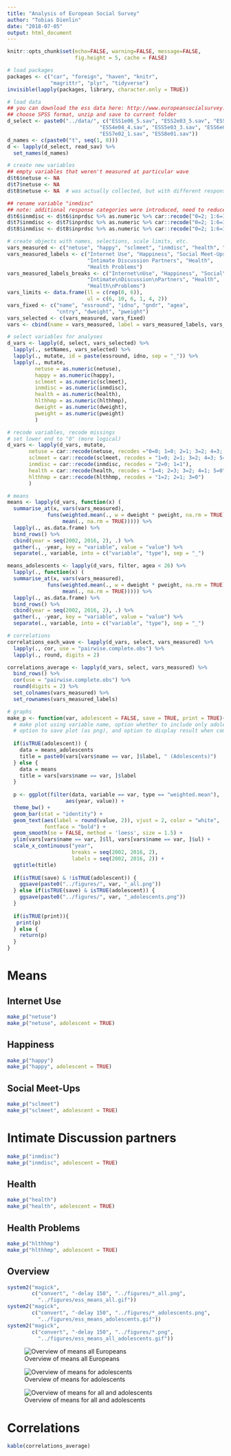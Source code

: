```yaml
---
title: "Analysis of European Social Survey"
author: "Tobias Dienlin"
date: "2018-07-05"
output: html_document
---
```


```r
knitr::opts_chunk$set(echo=FALSE, warning=FALSE, message=FALSE,
                      fig.height = 5, cache = FALSE)
```

```r
# load packages
packages <- c("car", "foreign", "haven", "knitr", 
              "magrittr", "plyr", "tidyverse")
invisible(lapply(packages, library, character.only = TRUE))
```

```r
# load data
## you can download the ess data here: http://www.europeansocialsurvey.org/data/
## choose SPSS format, unzip and save to current folder
d_select <- paste0("../data/", c("ESS1e06_5.sav", "ESS2e03_5.sav", "ESS3e03_6.sav", 
                              "ESS4e04_4.sav", "ESS5e03_3.sav", "ESS6e02_3.sav", 
                              "ESS7e02_1.sav", "ESS8e01.sav"))
d_names <- c(paste0("t", seq(1, 8)))
d <- lapply(d_select, read_sav) %>% 
  set_names(d_names)
```

```r
# create new variables
## empty variables that weren't measured at particular wave
d$t6$netuse <- NA
d$t7$netuse <- NA
d$t8$netuse <- NA  # was actually collected, but with different response options -- no comparison possible

## rename variable "inmdisc"
## note: additional response categories were introduced, need to reduce and recode
d$t6$inmdisc <- d$t6$inprdsc %>% as.numeric %>% car::recode("0=2; 1:6=1")
d$t7$inmdisc <- d$t7$inprdsc %>% as.numeric %>% car::recode("0=2; 1:6=1")
d$t8$inmdisc <- d$t8$inprdsc %>% as.numeric %>% car::recode("0=2; 1:6=1")

# create objects with names, selections, scale limits, etc.
vars_measured <- c("netuse", "happy", "sclmeet", "inmdisc", "health", "hlthhmp")
vars_measured_labels <- c("Internet Use", "Happiness", "Social Meet-Ups", 
                          "Intimate Discussion Partners", "Health", 
                          "Health Problems")
vars_measured_labels_breaks <- c("Internet\nUse", "Happiness", "Social\nMeet-Ups", 
                          "Intimate\nDiscussion\nPartners", "Health", 
                          "Health\nProblems")
vars_limits <- data.frame(ll = c(rep(0, 6)),
                          ul = c(6, 10, 6, 1, 4, 2))
vars_fixed <- c("name", "essround", "idno", "gndr", "agea", 
                "cntry", "dweight", "pweight")
vars_selected <- c(vars_measured, vars_fixed)
vars <- cbind(name = vars_measured, label = vars_measured_labels, vars_limits)

# select variables for analyses
d_vars <- lapply(d, select, vars_selected) %>% 
  lapply(., setNames, vars_selected) %>% 
  lapply(., mutate, id = paste(essround, idno, sep = "_")) %>% 
  lapply(., mutate, 
         netuse = as.numeric(netuse), 
         happy = as.numeric(happy),
         sclmeet = as.numeric(sclmeet),
         inmdisc = as.numeric(inmdisc),
         health = as.numeric(health),
         hlthhmp = as.numeric(hlthhmp),
         dweight = as.numeric(dweight),
         pweight = as.numeric(pweight)
         )

# recode variables, recode missings
# set lower end to "0" (more logical)
d_vars <- lapply(d_vars, mutate,
       netuse = car::recode(netuse, recodes ="0=0; 1=0; 2=1; 3=2; 4=3; 5=4; 6=5; 7=6"),
       sclmeet = car::recode(sclmeet, recodes = "1=0; 2=1; 3=2; 4=3; 5=4; 6=5; 7=6"),
       inmdisc = car::recode(inmdisc, recodes = "2=0; 1=1"),
       health = car::recode(health, recodes = "1=4; 2=3; 3=2; 4=1; 5=0"),
       hlthhmp = car::recode(hlthhmp, recodes = "1=2; 2=1; 3=0")
       )
```

```r
# means
means <- lapply(d_vars, function(x) (
  summarise_at(x, vars(vars_measured), 
             funs(weighted.mean(., w = dweight * pweight, na.rm = TRUE),
                  mean(., na.rm = TRUE))))) %>% 
  lapply(., as.data.frame) %>% 
  bind_rows() %>% 
  cbind(year = seq(2002, 2016, 2), .) %>% 
  gather(., -year, key = "variable", value = "value") %>% 
  separate(., variable, into = c("variable", "type"), sep = "_")

means_adolescents <- lapply(d_vars, filter, agea < 26) %>%  
  lapply(., function(x) (
  summarise_at(x, vars(vars_measured), 
             funs(weighted.mean(., w = dweight * pweight, na.rm = TRUE),
                  mean(., na.rm = TRUE))))) %>% 
  lapply(., as.data.frame) %>% 
  bind_rows() %>% 
  cbind(year = seq(2002, 2016, 2), .) %>% 
  gather(., -year, key = "variable", value = "value") %>% 
  separate(., variable, into = c("variable", "type"), sep = "_")

# correlations
correlations_each_wave <- lapply(d_vars, select, vars_measured) %>% 
  lapply(., cor, use = "pairwise.complete.obs") %>% 
  lapply(., round, digits = 2)

correlations_average <- lapply(d_vars, select, vars_measured) %>% 
  bind_rows() %>% 
  cor(use = "pairwise.complete.obs") %>% 
  round(digits = 2) %>% 
  set_colnames(vars_measured) %>% 
  set_rownames(vars_measured_labels)
```

```r
# graphs
make_p <- function(var, adolescent = FALSE, save = TRUE, print = TRUE){
  # make plot using variable name, option whether to include only adolescents,
  # option to save plot (as png), and option to display result when compiling
  
  if(isTRUE(adolescent)) {
    data = means_adolescents
    title = paste0(vars[vars$name == var, ]$label, " (Adolescents)")
  } else {
    data = means
    title = vars[vars$name == var, ]$label
  }
  
  p <- ggplot(filter(data, variable == var, type == "weighted.mean"),
                   aes(year, value)) +
  theme_bw() +
  geom_bar(stat = "identity") +
  geom_text(aes(label = round(value, 2)), vjust = 2, color = "white",
            fontface = "bold") +
  geom_smooth(se = FALSE, method = 'loess', size = 1.5) +
  ylim(vars[vars$name == var, ]$ll, vars[vars$name == var, ]$ul) +
  scale_x_continuous("year",
                     breaks = seq(2002, 2016, 2),
                     labels = seq(2002, 2016, 2)) +
  ggtitle(title)
  
  if(isTRUE(save) & !isTRUE(adolescent)) {
    ggsave(paste0("../figures/", var, "_all.png"))
  } else if(isTRUE(save) & isTRUE(adolescent)) {
    ggsave(paste0("../figures/", var, "_adolescents.png"))
  }
  
  if(isTRUE(print)){
   print(p) 
  } else {
    return(p)
  }
}
```

# Means
## Internet Use

```r
make_p("netuse")
make_p("netuse", adolescent = TRUE)
```

## Happiness

```r
make_p("happy")
make_p("happy", adolescent = TRUE)
```

## Social Meet-Ups

```r
make_p("sclmeet")
make_p("sclmeet", adolescent = TRUE)
```

# Intimate Discussion partners
```r
make_p("inmdisc")
make_p("inmdisc", adolescent = TRUE)
```

## Health

```r
make_p("health")
make_p("health", adolescent = TRUE)
```

## Health Problems

```r
make_p("hlthhmp")
make_p("hlthhmp", adolescent = TRUE)
```

## Overview

```r
system2("magick", 
        c("convert", "-delay 150", "../figures/*_all.png", 
          "../figures/ess_means_all.gif"))
system2("magick", 
        c("convert", "-delay 150", "../figures/*_adolescents.png", 
          "../figures/ess_means_adolescents.gif"))
system2("magick", 
        c("convert", "-delay 150", "../figures/*.png", 
          "../figures/ess_means_all_adolescents.gif"))
```

![Overview of means all Europeans](../figures/ess_means_all.gif)

![Overview of means for adolescents](../figures/ess_means_adolescents.gif)

![Overview of means for all and adolescents](../figures/ess_means_all_adolescents.gif)

# Correlations
```r
kable(correlations_average)
```

